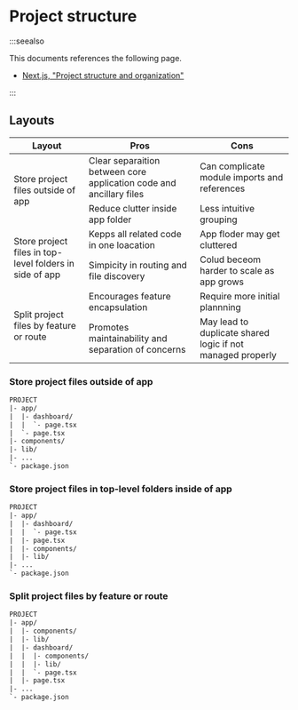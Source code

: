 # Project structure

:::seealso

This documents references the following page.

- [Next.js, "Project structure and organization"](https://nextjs.org/docs/app/getting-started/project-structure)

:::

## Layouts

<table>
  <thead>
    <tr>
      <th>Layout</th>
      <th>Pros</th>
      <th>Cons</th>
    </tr>
  </thead>
  <tbody>
    <tr>
      <td rowSpan="2">Store project files outside of app</td>
      <td>Clear separaition between core application code and ancillary files</td>
      <td>Can complicate module imports and references</td>
    </tr>
    <tr>
      <td>Reduce clutter inside app folder</td>
      <td>Less intuitive grouping</td>
    </tr>
    <tr>
      <td rowSpan="2">Store project files in top-level folders in side of app</td>
      <td>Kepps all related code in one loacation</td>
      <td>App floder may get cluttered</td>
    </tr>
    <tr>
      <td>Simpicity in routing and file discovery</td>
      <td>Colud beceom harder to scale as app grows</td>
    </tr>
    <tr>
      <td rowSpan="2">Split project files by feature or route</td>
      <td>Encourages feature encapsulation</td>
      <td>Require more initial plannning</td>
    </tr>
    <tr>
      <td>Promotes maintainability and separation of concerns</td>
      <td>May lead to duplicate shared logic if not managed properly</td>
    </tr>
  </tbody>
</table>

### Store project files outside of app

```diff
PROJECT
|- app/
|  |- dashboard/
|  |  `- page.tsx
|  `- page.tsx
|- components/
|- lib/
|- ...
`- package.json
```

### Store project files in top-level folders inside of app

```diff
PROJECT
|- app/
|  |- dashboard/
|  |  `- page.tsx
|  |- page.tsx
|  |- components/
|  |- lib/
|- ...
`- package.json
```

### Split project files by feature or route

```diff
PROJECT
|- app/
|  |- components/
|  |- lib/
|  |- dashboard/
|  |  |- components/
|  |  |- lib/
|  |  `- page.tsx
|  |- page.tsx
|- ...
`- package.json
```
